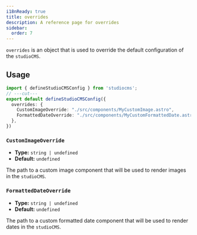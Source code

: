 ```yaml
---
i18nReady: true
title: overrides
description: A reference page for overrides
sidebar:
  order: 7
---
```


`overrides` is an object that is used to override the default configuration of the `studioCMS`.

## Usage

```ts twoslash {2-5} title="studiocms.config.mjs"
import { defineStudioCMSConfig } from 'studiocms';
// ---cut---
export default defineStudioCMSConfig({
  overrides: {
    CustomImageOverride: "./src/components/MyCustomImage.astro",
    FormattedDateOverride: "./src/components/MyCustomFormattedDate.astro",
  },
})
```

### `CustomImageOverride`

- **Type:** `string | undefined`
- **Default:** `undefined`

The path to a custom image component that will be used to render images in the `studioCMS`.

### `FormattedDateOverride`

- **Type:** `string | undefined`
- **Default:** `undefined`

The path to a custom formatted date component that will be used to render dates in the `studioCMS`.
